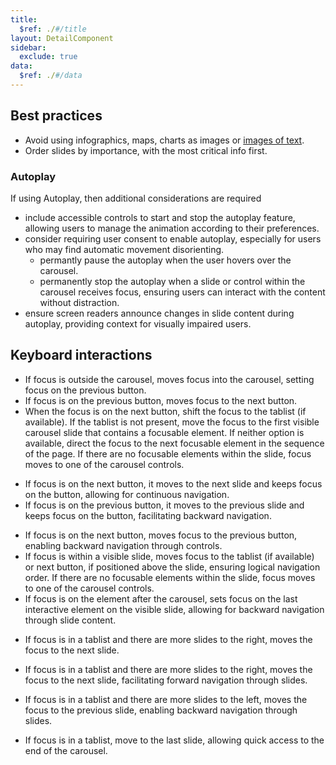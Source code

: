 ```yaml
---
title:
  $ref: ./#/title
layout: DetailComponent
sidebar:
  exclude: true
data:
  $ref: ./#/data
---
```


## Best practices

- Avoid using infographics, maps, charts as images or [images of text](https://www.w3.org/TR/UNDERSTANDING-WCAG20/visual-audio-contrast-text-presentation.html).
- Order slides by importance, with the most critical info first.

### Autoplay

If using Autoplay, then additional considerations are required

- include accessible controls to start and stop the autoplay feature, allowing users to manage the animation according to their preferences.
- consider requiring user consent to enable autoplay, especially for users who may find automatic movement disorienting.
  - permantly pause the autoplay when the user hovers over the carousel.
  - permanently stop the autoplay when a slide or control within the carousel receives focus, ensuring users can interact with the content without distraction.
- ensure screen readers announce changes in slide content during autoplay, providing context for visually impaired users.

## Keyboard interactions

<KeyboardControls>

<KeyboardControl keyOrCombos="Tab">

- If focus is outside the carousel, moves focus into the carousel, setting focus on the previous button.
- If focus is on the previous button, moves focus to the next button.
- When the focus is on the next button, shift the focus to the tablist (if available). If the tablist is not present, move the focus to the first visible carousel slide that contains a focusable element. If neither option is available, direct the focus to the next focusable element in the sequence of the page. If there are no focusable elements within the slide, focus moves to one of the carousel controls.

</KeyboardControl>

<KeyboardControl keyOrCombos="Enter">

 - If focus is on the next button, it moves to the next slide and keeps focus on the button, allowing for continuous navigation. 
 - If focus is on the previous button, it moves to the previous slide and keeps focus on the button, facilitating backward navigation.

</KeyboardControl>

<KeyboardControl keyOrCombos="Shift + Tab">

 - If focus is on the next button, moves focus to the previous button, enabling backward navigation through controls. 
 - If focus is within a visible slide, moves focus to the tablist (if available) or next button, if positioned above the slide, ensuring logical navigation order. If there are no focusable elements within the slide, focus moves to one of the carousel controls.
 - If focus is on the element after the carousel, sets focus on the last interactive element on the visible slide, allowing for backward navigation through slide content.

</KeyboardControl>

<KeyboardControl keyOrCombos="Right arrow">

- If focus is in a tablist and there are more slides to the right, moves the focus to the next slide.

</KeyboardControl>

<KeyboardControl keyOrCombos="Left arrow">

- If focus is in a tablist and there are more slides to the right, moves the focus to the next slide, facilitating forward navigation through slides.

</KeyboardControl>

<KeyboardControl keyOrCombos="Home">

- If focus is in a tablist and there are more slides to the left, moves the focus to the previous slide, enabling backward navigation through slides.

</KeyboardControl>

<KeyboardControl keyOrCombos="End">

- If focus is in a tablist, move to the last slide, allowing quick access to the end of the carousel.

</KeyboardControl>

</KeyboardControls>
